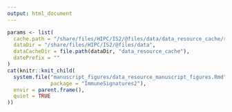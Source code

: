 ```yaml
---
output: html_document
---
```


```r
params <- list(
  cache.path = "/share/files/HIPC/IS2/@files/data/data_resource_cache/report_cache/", 
  dataDir = "/share/files/HIPC/IS2/@files/data", 
  dataCacheDir = file.path(dataDir, "data_resource_cache"), 
  datePrefix = ""
)
cat(knitr::knit_child(
  system.file("manuscript_figures/data_resource_manuscript_figures.Rmd", 
              package = "ImmuneSignatures2"), 
  envir = parent.frame(), 
  quiet = TRUE
))
```
